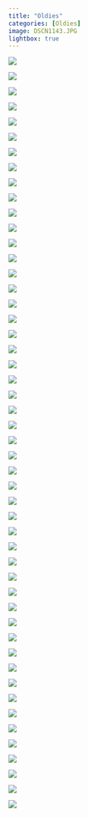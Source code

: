 ```yaml
---
title: "Oldies"
categories: [Oldies]
image: DSCN1143.JPG
lightbox: true
---
```


![](images/DSCN1050.JPG){group="Oldies"}

::: {layout="[1,1]"}
![](images/DSCN0857.JPG){group="Oldies"}

![](images/DSCN0532.JPG){group="Oldies"}

![](images/DSCN0248.JPG){group="Oldies"}

![](images/DSCN0250.JPG){group="Oldies"}

![](images/DSCN0258.JPG){group="Oldies"}

![](images/DSCN0688.JPG){group="Oldies"}

![](images/DSCN0576.JPG){group="Oldies"}

![](images/DSCN0580.JPG){group="Oldies"}

![](images/DSCN0427.JPG){group="Oldies"}

![](images/DSCN0991.JPG){group="Oldies"}

![](images/DSCN0832.JPG){group="Oldies"}

![](images/DSCN1077.JPG){group="Oldies"}

![](images/DSCN1087.JPG){group="Oldies"}

![](images/DSCN0011.JPG){group="Oldies"}

![](images/DSCN0674.JPG){group="Oldies"}

![](images/DSCN0712.JPG){group="Oldies"}

![](images/DSCN0718.JPG){group="Oldies"}

![](images/DSCN0296.JPG){group="Oldies"}

![](images/DSCN0350.JPG){group="Oldies"}

![](images/DSCN0225.JPG){group="Oldies"}

![](images/DSCN0215.JPG){group="Oldies"}

![](images/DSCN0399.JPG){group="Oldies"}

![](images/DSCN1009.JPG){group="Oldies"}

![](images/DSCN1275.JPG){group="Oldies"}

![](images/DSCN1218.JPG){group="Oldies"}

![](images/DSCN1192.JPG){group="Oldies"}

![](images/DSCN1143.JPG){group="Oldies"}

![](images/DSCN1076.JPG){group="Oldies"}

![](images/DSCN0940.JPG){group="Oldies"}

![](images/DSCN0919.JPG){group="Oldies"}

![](images/DSCN0787.JPG){group="Oldies"}

![](images/DSCN0749.JPG){group="Oldies"}

![](images/DSCN0893.JPG){group="Oldies"}

![](images/RSCN0818.JPG){group="Oldies"}

![](images/DSCN1160.JPG){group="Oldies"}

![](images/DSCN0092.JPG){group="Oldies"}

![](images/DSCN0271.JPG){group="Oldies"}

![](images/DSCN0591.JPG){group="Oldies"}

![](images/DSCN0597.JPG){group="Oldies"}

![](images/DSCN0740.JPG){group="Oldies"}

![](images/DSCN0742.JPG){group="Oldies"}

![](images/DSCN1088.JPG){group="Oldies"}

![](images/DSCN1134.JPG){group="Oldies"}

![](images/DSCN1149.JPG){group="Oldies"}

![](images/DSCN1044.JPG){group="Oldies"}

![](images/DSCN0643.JPG){group="Oldies"}

![](images/DSCN0898.JPG){group="Oldies"}

![](images/DSCN1331.JPG){group="Oldies"}
:::

![](images/DSCN0272.JPG){group="Oldies"}

```{=html}
<style>
p {text-indent: 0px}
</style>
```
